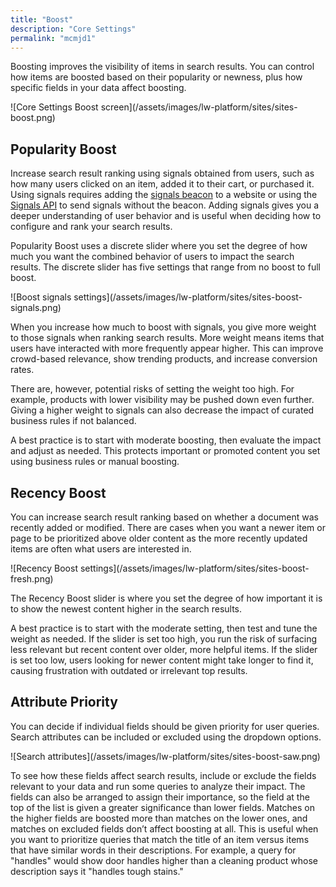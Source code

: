 ```yaml
---
title: "Boost"
description: "Core Settings"
permalink: "mcmjd1"
---
```


Boosting improves the visibility of items in search results. You can control how items are boosted based on their popularity or newness, plus how specific fields in your data affect boosting.

<Frame>![Core Settings Boost screen](/assets/images/lw-platform/sites/sites-boost.png)</Frame>

## Popularity Boost

Increase search result ranking using signals obtained from users, such as how many users clicked on an item, added it to their cart, or purchased it.
Using signals requires adding the [signals beacon](/lw-platform/platform/k649vy/signals-beacon) to a website or using the [Signals API](/lw-platform/analytics/uist05/signals-api) to send signals without the beacon.
Adding signals gives you a deeper understanding of user behavior and is useful when deciding how to configure and rank your search results.

Popularity Boost uses a discrete slider where you set the degree of how much you want the combined behavior of users to impact the search results.
The discrete slider has five settings that range from no boost to full boost.

<Frame>![Boost signals settings](/assets/images/lw-platform/sites/sites-boost-signals.png)</Frame>

When you increase how much to boost with signals, you give more weight to those signals when ranking search results.
More weight means items that users have interacted with more frequently appear higher.
This can improve crowd-based relevance, show trending products, and increase conversion rates.

There are, however, potential risks of setting the weight too high.
For example, products with lower visibility may be pushed down even further.
Giving a higher weight to signals can also decrease the impact of curated business rules if not balanced.

A best practice is to start with moderate boosting, then evaluate the impact and adjust as needed.
This protects important or promoted content you set using business rules or manual boosting.

## Recency Boost

You can increase search result ranking based on whether a document was recently added or modified.
There are cases when you want a newer item or page to be prioritized above older content as the more recently updated items are often what users are interested in.

<Frame>![Recency Boost settings](/assets/images/lw-platform/sites/sites-boost-fresh.png)</Frame>

The Recency Boost slider is where you set the degree of how important it is to show the newest content higher in the search results.

A best practice is to start with the moderate setting, then test and tune the weight as needed.
If the slider is set too high, you run the risk of surfacing less relevant but recent content over older, more helpful items.
If the slider is set too low, users looking for newer content might take longer to find it, causing frustration with outdated or irrelevant top results.

## Attribute Priority

You can decide if individual fields should be given priority for user queries.
Search attributes can be included or excluded using the dropdown options.

<Frame>![Search attributes](/assets/images/lw-platform/sites/sites-boost-saw.png)</Frame>

To see how these fields affect search results, include or exclude the fields relevant to your data and run some queries to analyze their impact.
The fields can also be arranged to assign their importance, so the field at the top of the list is given a greater significance than lower fields.
Matches on the higher fields are boosted more than matches on the lower ones, and matches on excluded fields don’t affect boosting at all.
This is useful when you want to prioritize queries that match the title of an item versus items that have similar words in their descriptions.
For example, a query for "handles" would show door handles higher than a cleaning product whose description says it "handles tough stains."